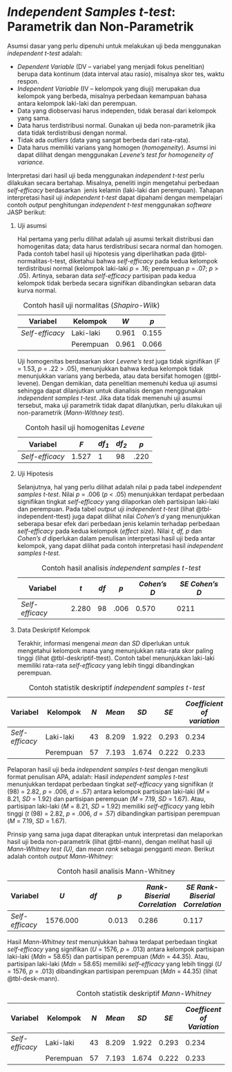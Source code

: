 # *Independent Samples t-test*: Parametrik dan Non-Parametrik

Asumsi dasar yang perlu dipenuhi untuk melakukan uji beda menggunakan *independent t-test* adalah:

-   *Dependent Variable* (DV – variabel yang menjadi fokus penelitian) berupa data kontinum (data interval atau rasio), misalnya skor tes, waktu respon.
-   *Independent Variable* (IV – kelompok yang diuji) merupakan dua kelompok yang berbeda, misalnya perbedaan kemampuan bahasa antara kelompok laki-laki dan perempuan.
-   Data yang diobservasi harus independen, tidak berasal dari kelompok yang sama.
-   Data harus terdistribusi normal. Gunakan uji beda non-parametrik jika data tidak terdistribusi dengan normal.
-   Tidak ada *outliers* (data yang sangat berbeda dari rata-rata).
-   Data harus memiliki varians yang homogen (*homogeneity*). Asumsi ini dapat dilihat dengan menggunakan *Levene’s test for homogeneity of variance.*

Interpretasi dari hasil uji beda menggunakan *independent t-test* perlu dilakukan secara bertahap. Misalnya, peneliti ingin mengetahui perbedaan *self-efficacy* berdasarkan  jenis kelamin (laki-laki dan perempuan). Tahapan interpretasi hasil uji *independent t-test* dapat dipahami dengan mempelajari contoh *output* penghitungan *independent t-test* menggunakan *software* JASP berikut:

1.  Uji asumsi

    Hal pertama yang perlu dilihat adalah uji asumsi terkait distribusi dan homogenitas data; data harus terdistribusi secara normal dan homogen. Pada contoh tabel hasil uji hipotesis yang diperlihatkan pada @tbl-normalitas-t-test, diketahui bahwa *self-efficacy* pada kedua kelompok terdistribusi normal (kelompok laki-laki *p* = .16; perempuan *p* = .07; *p* \> .05). Artinya, sebaran data *self-efficacy* partisipan pada kedua kelompok tidak berbeda secara signifikan dibandingkan sebaran data kurva normal.

    ::: {#tbl-normalitas-t-test}
    | Variabel        | Kelompok  | *W*   | *p*   |
    |-----------------|-----------|-------|-------|
    | *Self-efficacy* | Laki-laki | 0.961 | 0.155 |
    |                 | Perempuan | 0.961 | 0.066 |

    : Contoh hasil uji normalitas (*Shapiro-Wilk*)
    :::

    Uji homogenitas berdasarkan skor *Levene’s* *test* juga tidak signifikan (*F* = 1.53, *p* = .22 \> .05), menunjukkan bahwa kedua kelompok tidak menunjukkan varians yang berbeda, atau data bersifat homogen (@tbl-levene). Dengan demikian, data penelitian memenuhi kedua uji asumsi sehingga dapat dilanjutkan untuk dianalisis dengan menggunakan *independent samples t-test.* Jika data tidak memenuhi uji asumsi tersebut, maka uji parametrik tidak dapat dilanjutkan, perlu dilakukan uji non-parametrik (*Mann-Withney test*).

    ::: {#tbl-levene}
    | Variabel        | *F*   | *df~1~* | *df~2~* | *p*  |
    |-----------------|-------|---------|---------|------|
    | *Self-efficacy* | 1.527 | 1       | 98      | .220 |

    : Contoh hasil uji homogenitas *Levene*
    :::

2.  Uji Hipotesis

    Selanjutnya, hal yang perlu dilihat adalah nilai p pada tabel *independent samples t-test*. Nilai *p* = .006 (*p* \< .05) menunjukkan terdapat perbedaan signifikan tingkat *self-efficacy* yang dilaporkan oleh partisipan laki-laki dan perempuan. Pada tabel *output* uji *independent t-test* (lihat @tbl-independent-ttest) juga dapat dilihat nilai *Cohen’s d* yang menunjukkan seberapa besar efek dari perbedaan jenis kelamin terhadap perbedaan *self-efficacy* pada kedua kelompok (*effect size*). Nilai *t, df, p* dan *Cohen’s d* diperlukan dalam penulisan interpretasi hasil uji beda antar kelompok, yang dapat dilihat pada contoh interpretasi hasil *independent samples t-test.*

    ::: {#tbl-independent-ttest}
    | Variabel        | *t*   | *df* | *p*  | *Cohen's D* | *SE Cohen's D* |
    |-----------------|-------|------|------|-------------|----------------|
    | *Self-efficacy* | 2.280 | 98   | .006 | 0.570       | 0211           |

    : Contoh hasil analisis *independent samples t-test*
    :::

3.  Data Deskriptif Kelompok

    Terakhir, informasi mengenai *mean* dan *SD* diperlukan untuk mengetahui kelompok mana yang menunjukkan rata-rata skor paling tinggi (lihat @tbl-deskriptif-ttest). Contoh tabel menunjukkan laki-laki memiliki rata-rata *self-efficacy* yang lebih tinggi dibandingkan perempuan.

::: {#tbl-deskriptif-ttest}
| Variabel        | Kelompok  | *N* | *Mean* | *SD*  | *SE*  | *Coefficient of variation* |
|-----------------|-----------|-----|--------|-------|-------|----------------------------|
| *Self-efficacy* | Laki-laki | 43  | 8.209  | 1.922 | 0.293 | 0.234                      |
|                 | Perempuan | 57  | 7.193  | 1.674 | 0.222 | 0.233                      |

: Contoh statistik deskriptif *independent samples t-test*
:::

Pelaporan hasil uji beda *independent samples t-test* dengan mengikuti format penulisan APA, adalah: Hasil *independent samples t-test* menunjukkan terdapat perbedaan tingkat *self-efficacy* yang signifikan (*t* (98) = 2.82, *p* = .006, *d* = .57) antara kelompok partisipan laki-laki (*M* = 8.21, *SD* = 1.92) dan partisipan perempuan (*M* = 7.19, *SD* = 1.67). Atau, partisipan laki-laki (*M* = 8.21, *SD* = 1.92) memiliki *self-efficacy* yang lebih tinggi (*t* (98) = 2.82, *p* = .006, *d* = .57) dibandingkan partisipan perempuan (*M* = 7.19, *SD* = 1.67).

Prinsip yang sama juga dapat diterapkan untuk interpretasi dan melaporkan hasil uji beda non-parametrik (lihat @tbl-mann), dengan melihat hasil uji *Mann-Whitney test (U),* dan *mean rank* sebagai pengganti *mean*. Berikut adalah contoh *output* *Mann-Whitney:*

::: {#tbl-mann}
| Variabel | *U* | *df* | *p* | *Rank-Biserial Correlation* | *SE Rank-Biserial Correlation* |
|----|----|----|----|----|----|
| *Self-efficacy* | 1576.000 |  | 0.013 | 0.286 | 0.117 |

: Contoh hasil analisis Mann-Whitney
:::

Hasil *Mann-Whitney test* menunjukkan bahwa terdapat perbedaan tingkat *self-efficacy* yang signifikan (*U* = 1576, *p* = .013) antara kelompok partisipan laki-laki (*Mdn* = 58.65) dan partisipan perempuan (*Mdn* = 44.35). Atau, partisipan laki-laki (*Mdn* = 58.65) memiliki *self-efficacy* yang lebih tinggi (*U* = 1576, *p* = .013) dibandingkan partisipan perempuan (*Mdn* = 44.35) (lihat @tbl-desk-mann).

::: {#tbl-desk-mann}
| Variabel | Kelompok | *N* | *Mean* | *SD* | *SE* | *Coefficent of Variation* | *Mean Rank* | *Sum Rank* |
|----|----|----|----|----|----|----|----|----|
| *Self-efficacy* | Laki-laki | 43 | 8.209 | 1.922 | 0.293 | 0.234 | 58.651 | 2522 |
|  | Perempuan | 57 | 7.193 | 1.674 | 0.222 | 0.233 | 44.351 | 2528 |

: Contoh statistik deskriptif *Mann-Whitney*
:::
